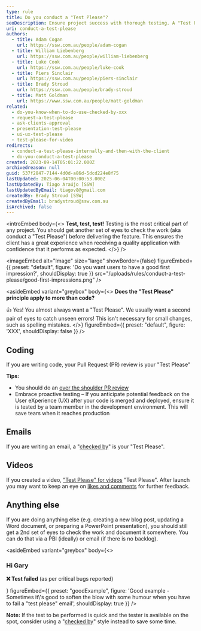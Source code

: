 ```yaml
---
type: rule
title: Do you conduct a "Test Please"?
seoDescription: Ensure project success with thorough testing. A "Test Please" review guarantees quality, boosts client confidence, and delivers a flawless application that performs as expected.
uri: conduct-a-test-please
authors:
  - title: Adam Cogan
    url: https://ssw.com.au/people/adam-cogan
  - title: William Liebenberg
    url: https://ssw.com.au/people/william-liebenberg
  - title: Luke Cook
    url: https://ssw.com.au/people/luke-cook
  - title: Piers Sinclair
    url: https://ssw.com.au/people/piers-sinclair
  - title: Brady Stroud
    url: https://ssw.com.au/people/brady-stroud
  - title: Matt Goldman
    url: https://www.ssw.com.au/people/matt-goldman
related:
  - do-you-know-when-to-do-use-checked-by-xxx
  - request-a-test-please
  - ask-clients-approval
  - presentation-test-please
  - ui-ux-test-please
  - test-please-for-video
redirects:
  - conduct-a-test-please-internally-and-then-with-the-client
  - do-you-conduct-a-test-please
created: 2023-09-14T05:01:22.000Z
archivedreason: null
guid: 537f2847-7144-4d0d-a86d-5dcd224e8f75
lastUpdated: 2025-06-04T00:00:53.000Z
lastUpdatedBy: Tiago Araújo [SSW]
lastUpdatedByEmail: tiagov8@gmail.com
createdBy: Brady Stroud [SSW]
createdByEmail: bradystroud@ssw.com.au
isArchived: false
---
```


<introEmbed
  body={<>
**Test, test, test!** Testing is the most critical part of any project. You should get another set of eyes to check the work (aka conduct a "Test Please") before delivering the feature. This ensures the client has a great experience when receiving a quality application with confidence that it performs as expected.
  </>}
/>
<youtubeEmbed url="https://www.youtube.com/embed/4MJGuRL1HP8" description="Video: Test Test Test! | William Liebenberg | SSW Rules (2 min)" />


<imageEmbed
  alt="Image"
  size="large"
  showBorder={false}
  figureEmbed={{
    preset: "default",
    figure: 'Do you want users to have a good first impression?',
    shouldDisplay: true
  }}
  src="/uploads/rules/conduct-a-test-please/good-first-impressions.png"
/>

<asideEmbed
  variant="greybox"
  body={<>
    **Does the "Test Please" principle apply to more than code?**

👍 Yes! You almost always want a "Test Please". We usually want a second pair of eyes to catch unseen errors! This isn't necessary for small changes, such as spelling mistakes.
  </>}
  figureEmbed={{
    preset: "default",
    figure: 'XXX',
    shouldDisplay: false
  }}
/>

## Coding

If you are writing code, your Pull Request (PR) review is your "Test Please"

**Tips:**

* You should do an [over the shoulder PR review](/over-the-shoulder)
* Embrace proactive testing – If you anticipate potential feedback on the User eXperience (UX) after your code is merged and deployed, ensure it is tested by a team member in the development environment. This will save tears when it reaches production

## Emails

If you are writing an email, a "[checked by](/checked-by-xxx)" is your "Test Please".

## Videos

If you created a video, ["Test Please" for videos](/test-please-for-video) "Test Please". After launch you may want to keep an eye on [likes and comments](/like-and-comment-on-videos) for further feedback.

## Anything else

If you are doing anything else (e.g. creating a new blog post, updating a Word document, or preparing a PowerPoint presentation), you should still get a 2nd set of eyes to check the work and document it somewhere. You can do that via a PBI (ideally) or email (if there is no backlog).

<asideEmbed
  variant="greybox"
  body={<>
    
### Hi Gary

**❌ Test failed**
(as per critical bugs reported)

<youtubeEmbed url="https://www.youtube.com/embed/whxbTtkH5GU" description="Video: Test Failed! (10 sec)" />
  </>}
  figureEmbed={{
    preset: "goodExample",
    figure: 'Good example - Sometimes it\'s good to soften the blow with some humour when you have to fail a "test please" email',
    shouldDisplay: true
  }}
/>

**Note:** If the test to be performed is quick and the tester is available on the spot, consider using a "[checked by](/checked-by-xxx)" style instead to save some time.
